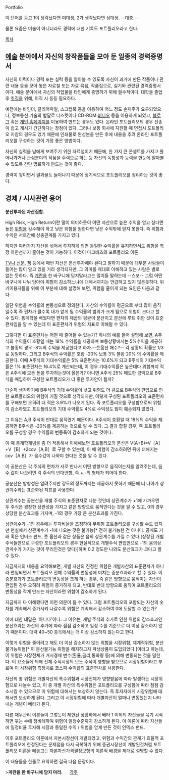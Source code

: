 Portfolio

이 단어를 듣고 1이 생각났다면 미대생, 2가 생각났다면 상대생. --대충.-- 

물론 요즘은 미술이 아니더라도 경력에 대한 기록도 포트폴리오라고 한다.

[[목차]]
== [[예술]] 분야에서 자신의 창작품들을 모아 둔 일종의 경력증명서 ==
자신의 이력이나 경력 또는 실력 등을 알아볼 수 있도록 자신이 과거에 만든 작품이나 관련 내용 등을 모아 놓은 자료철 또는 자료 묶음, 작품집으로, 실기와 관련된 경력증명서이다. 예술 분야에서 자신의 작업물을 타인에게 증명하기 위해 필수적이다. 대학을 졸업 후 [[취직]]을 위해, 이직 시 등등 필요하다.

예전에는 바인더, 클리어파일, 스크랩북 등을 이용하여 어느 정도 손재주가 요구되었으나, 정보통신 기술의 발달로 디스켓이나 CD-ROM·[[비디오]] 등을 이용하게 되었고, [[블로그]] 혹은 [[개인 홈페이지]]를 이용하여 만드는 경우도 있다. 온라인 포트폴리오의 경우 전송이 쉽고 게시가 간단하다는 장점이 있다. 그러나 보통 회사에 지원할 때 면접시 포트폴리오 지참의 경우도 있기 때문에 인쇄물로 완성본을 만든 후에 내용을 추려 온라인 포트폴리오를 구성하는 것이 가장 좋은 방법이다.

자신의 실력을 남에게 보여주기 위한 자료철이기 때문에, 한 가지 큰 콘셉트를 가지고 풀어나가거나 관심분야의 작품을 주력으로 하는 등 자신의 독창성과 능력을 한눈에 알아볼 수 있도록 간단 명료하게 만드는 것이 좋다.

경력이 쌓이면서 결과물도 늘어나기 때문에 정기적으로 포트폴리오를 정리하는 것이 좋다.

== 경제 / 시사관련 용어 ==
'''분산투자된 자산집합.'''

High Risk, High Return이란 말이 의미하듯이 어떤 자산으로 높은 수익을 얻고 싶다면 높은 [[위험]]을 감수해야 하고 낮은 위험을 원한다면 낮은 수익밖에 얻지 못한다. 즉 위험과 수익은 서로간에 상충관계를 가지고 있다.

하지만 여러가지 자산을 섞어서 투자하게 되면 동일한 수익률을 유지하면서도 위험을 특정 하한선까지 줄이는 것이 가능하다. 이것이 마코비츠의 포트폴리오 이론.

[[TV]]나 [[신문]], [[책]] 등에서 매번 자산은 분산투자해야 된다고 말하기 때문에 대부분 사람들이 들어는 많이 알고 있을 거라 생각되지만, 그 의미를 제대로 이해하고 있는 사람은 별로 없는 듯하다. 즉 [[계란]]을 한 바구니에 담지말라고는 많이들 말하는데 --스포-- 그럼 어떤 바구니에 나눠 담아야 위험이 감소하느냐에 대해서까지는 언급하고 있지 않은듯하다. 위키이용자들을 위해 이 부분에 대해 설명해 보면, 위험을 줄이게 되는 요인은 다음과 같다. 

일단 위험을 수익률의 변동성으로 정의한다.  자산의 수익률이 평균으로 부터 많이 움직일수록 즉 편차가 클수록 내가 얻게 될 수익률의 범위가 크게 됨으로 위험이 크다고 할 수 있다. 통계학을 배웠다면 편차의 제곱의 평균이 분산이고 분산에 루트 취한 것이 표준편차임을 알 수 있는데 이 표준편차가 위험의 지표로 이해될 수 있다.

그렇다면 이 표준편차는 어떤 때 줄어들 수 있는가? 하나의 예를 들어 설명해 보면, A주식의 수익률이 호황일 때는 18% 수익률을 제공하며 보통상황에서는 5%수익을 제공하고 불황의 경우 -8%의 수익을 제공한다고 하자.--풋옵션 매수?-- 각 상황의 확률은 1/3로 동일하다. 그리고 B주식의 수익률은 호황 -20% 보통 3% 불황 20% 의 수익률을 제공한다. 이때 A주식의 기대수익률은 5% 표준편차는 10.6%가 되고 B주식의 기대수익률은 1% 표준편차는 16.4%로 계산되는데, 이 경우 기대수익률은 높은데다 위험까지 적은 A주식에 모든 돈을 투자하는것이 옳은가? 아니면 A주식 25% 매도한 금액으로 B주식을 매입하여 구성한 포트폴리오가 더 좋은 투자안이 될까?

단순히 생각하기에 B주식의 기대 수익률이 낮고 위험도 더 큼으로 B주식의 편입으로 인한 포트폴리오의 위험이 커질 것으로 생각되지만, 이렇게 구성된 포트폴리오의 표준편차를 구해보면 오히려 더 적은 3.9%가 나오게 된다. 즉 포트폴리오를 구성함으로써 위험이 감소하였고 포트폴리오의 기대 수익률도 4%로 수익성도 많이 훼손되지 않았다.

그 이유는 A,B 주식이 반대로 움직였기 때문이다. A주식이 호황일 때 18%의 수익을 제공하면 B주식은 -20%를 제공하는 것으로 알 수 있다. 그 결과 합칠 경우, 즉 포트폴리오를 구성할 경우 수익률의 변동폭이 감소하게 되는 것이다.

이 때 통계학개념을 좀 더 적용해서 이해해보면 포트폴리오의 분산은 V(A+B)=V［A］+V［B］+2cov［A,B］로 구할 수 있는데, 이 때 위험이 감소하려면 뒤에 더해지는 cov［A,B］가 음수값이 나와야 한다는 것을 알 수 있다.

이 공분산은 각 주식의 편차가 서로 만나서 어떤 방향으로 움직이는지를 알려주는데, 음수 값이 나오려면 각 주식의 반대반향, 즉 +.-의 형태가 되어야 한다.

공분산은 방향성은 알려주지만 강도의 정도까지는 제공하지 못하기 때문에 더 나아가 
상관계수라는 표준화된 지표를 사용한다.

상관계수는 공분산을 개별 주식의 표준편차로 나눈 것인데 상관계수가 +1에 가까우면 두 주식은 굉장한 상관성을 가지고 같은 방향으로 움직인다는 것을 알 수 있고, 0의 경우 상당한 분산효과를 가지며, -1의 경우 가장 큰 분산효과를 가진다.

상관계수가 -1인 경우에는 투자비율을 조정하여 무위험 포트폴리오를 구성할 수도 있지만 현실에서 상관계수가 -1에 나오는 것은 불가능[* 전혀 불가능한 건 아니다. 공매도 거래 혹은 인버스 펀드, 풋 옵션과 같은 상품은 음의 상관계수를 가질 수 있다.(상장된 개별 주식들만으로 구성한 포트폴리오의 경우 현실적으로 개별주식 편입만으로 -1의 음의상관계수가 가지는 것이 무리인것은 맞다)]하며 0.2 정도만 나와도 분산효과가 크다고 할 수 있다.

지금까지의 내용을 요약해보면, 개별 자산의 진정한 위험은 개별자산의 표준편차가 아니라 편입되면서 포트폴리오 전체 수익률의 변동성에 미치는 증분효과라고 할 수 있다. 이 증분효과가 포트폴리오의 변동성을 크게 하는 경우, 즉 같은 방향으로 움직이는 자산이 편입된 경우 오히려 위험이 증가하게 되고, 반대로 반대 방향으로 움직여 포트폴리오의 변동성을 작게 만드는 자산이라면 위험이 감소하게 된다.

지금까지 다 이해했다면 이런 의문이 들 수 있다. 그럼 포트폴리오의 포함되는 자산의 숫자를 계속해서 증가시켜 나갈수록 위험은 계속해서 감소하여 0에 도달할 수 있는가?

이에 대한 대답은 '아니다'이다. 그 이유는, 개별 주식의 추가로 인한 위험의 감소효과인 분산효과는 자산의 추가에 따라 점점 감소하고 일정 수를 기준으로 더 이상 감소하지 않기 때문이다. 대략 40~50 종목에서는 더 이상 감소하지 않는다고 한다.

이렇게 위험을 줄이려고 해도 더 이상 감소하지 않는 위험을 시장위험, 체계적위험, 분산불가능위험[* 이 분산불가능 위험을 해지하고자 파생상품이 도입되었다.]이라고 하는데, 이 위험은 시장전체가 거시경제 변수(환율,금리,통화량 등)에 의해 변동되는 것을 말한다. 이 요소들에 의해 전체 주식시장의 모든 주식이 영향을 받으므로 시장위험이라고 부르며 이 시장위험 측정치로 코스피 수익률의 표준편차를 사용한다.

자산의 총 위험은 개별자산의 특수위험과 시장전체가 영향받음에 따라 발생하는 시장위험으로 나눌수 있고, 이 중 개별 자산의 특수위험은 포트폴리오를 구성함에 따라 점점 감소시킬 수 있으므로 이 위험에 대해서는 보상하지 않는다. 즉 투자자에게 시장위험에 대해서만 보상하게 된다. 그리고 이 시장위험에 따라 개별자산이 얼마나 변동했는지 나타내는 개념이 베타가 된다.

다른 재무관리 이론들이 그렇듯이 제한된 상황하에서 베타 1 이외의 자산들을 묶기 시작하면 묶는 수에 정비례하여 위험이 일정수준까지 감소하게 된다. 이 이론에 따라 자산들에 일정비율 투자해 시장과 동일한 수익 / 위험을 얻게 만든 것이 인덱스 펀드.

이후 포트폴리오 이론에서 자본시장선이 개발되었고, 위험과 수익간의 관계가 효율적 포트폴리오에 한정된다는 문제점을 다시 극복하기 위해 증권시장선이 개발된것처럼 포트폴리오 이론을 떼놓고는 자본자산가격결정모형의 이론적 배경을 제대로 설명할 수 없다.

이 내용들을 한줄로 요약하면 결국 다음 문장이다.

>'''계란을 한 바구니에 담지 마라.'''
　
[[각주]]
